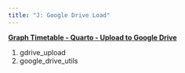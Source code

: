 ```yaml
---
title: "J: Google Drive Load"
---
```




[**Graph Timetable - Quarto - Upload to Google Drive**](https://gist.github.com/zoonalink/450bff1a92d2efcde58ab4b9edc3e7ae)

1. gdrive_upload
2. google_drive_utils

<script src="https://gist.github.com/zoonalink/450bff1a92d2efcde58ab4b9edc3e7ae.js"></script>

